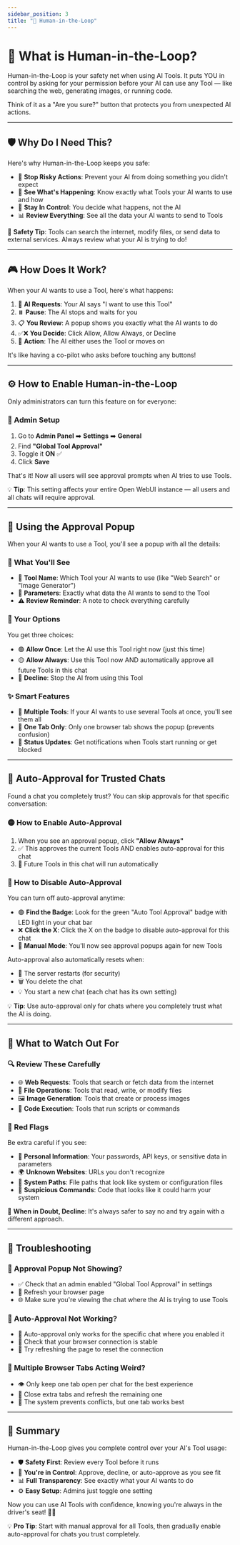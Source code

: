 ```yaml
---
sidebar_position: 3  
title: "🔐 Human-in-the-Loop"  
---
```


# 🔐 What is Human-in-the-Loop?

Human-in-the-Loop is your safety net when using AI Tools. It puts YOU in control by asking for your permission before your AI can use any Tool — like searching the web, generating images, or running code.

Think of it as a "Are you sure?" button that protects you from unexpected AI actions.

---

## 🛡️ Why Do I Need This?

Here's why Human-in-the-Loop keeps you safe:

- 🚫 **Stop Risky Actions**: Prevent your AI from doing something you didn't expect
- 👀 **See What's Happening**: Know exactly what Tools your AI wants to use and how  
- 🎯 **Stay In Control**: You decide what happens, not the AI
- 📊 **Review Everything**: See all the data your AI wants to send to Tools

🛑 **Safety Tip**: Tools can search the internet, modify files, or send data to external services. Always review what your AI is trying to do!

---

## 🎮 How Does It Work?

When your AI wants to use a Tool, here's what happens:

1. 🤖 **AI Requests**: Your AI says "I want to use this Tool"
2. ⏸️ **Pause**: The AI stops and waits for you
3. 📋 **You Review**: A popup shows you exactly what the AI wants to do
4. ✅❌ **You Decide**: Click Allow, Allow Always, or Decline
5. 🚀 **Action**: The AI either uses the Tool or moves on

It's like having a co-pilot who asks before touching any buttons!

---

## ⚙️ How to Enable Human-in-the-Loop

Only administrators can turn this feature on for everyone:

### 🔧 Admin Setup
1. Go to **Admin Panel** ➡️ **Settings** ➡️ **General**
2. Find **"Global Tool Approval"** 
3. Toggle it **ON** ✅
4. Click **Save**

That's it! Now all users will see approval prompts when AI tries to use Tools.

💡 **Tip**: This setting affects your entire Open WebUI instance — all users and all chats will require approval.

---

## 🎯 Using the Approval Popup

When your AI wants to use a Tool, you'll see a popup with all the details:

### 📱 What You'll See
- 🔧 **Tool Name**: Which Tool your AI wants to use (like "Web Search" or "Image Generator")
- 📄 **Parameters**: Exactly what data the AI wants to send to the Tool
- ⚠️ **Review Reminder**: A note to check everything carefully

### 🎲 Your Options
You get three choices:

- 🟢 **Allow Once**: Let the AI use this Tool right now (just this time)
- 🟡 **Allow Always**: Use this Tool now AND automatically approve all future Tools in this chat
- 🔴 **Decline**: Stop the AI from using this Tool

### ✨ Smart Features
- 🔄 **Multiple Tools**: If your AI wants to use several Tools at once, you'll see them all
- 📱 **One Tab Only**: Only one browser tab shows the popup (prevents confusion)
- 🔔 **Status Updates**: Get notifications when Tools start running or get blocked

---

## 🤖 Auto-Approval for Trusted Chats

Found a chat you completely trust? You can skip approvals for that specific conversation:

### 🟡 How to Enable Auto-Approval
1. When you see an approval popup, click **"Allow Always"**
2. ✅ This approves the current Tools AND enables auto-approval for this chat
3. 🎉 Future Tools in this chat will run automatically

### 🔄 How to Disable Auto-Approval
You can turn off auto-approval anytime:
- 🟢 **Find the Badge**: Look for the green "Auto Tool Approval" badge with LED light in your chat bar
- ❌ **Click the X**: Click the X on the badge to disable auto-approval for this chat
- 🔴 **Manual Mode**: You'll now see approval popups again for new Tools

Auto-approval also automatically resets when:
- 🔄 The server restarts (for security)
- 🗑️ You delete the chat
- 💡 You start a new chat (each chat has its own setting)

💡 **Tip**: Use auto-approval only for chats where you completely trust what the AI is doing.

---

## 🚨 What to Watch Out For

### 🔍 Review These Carefully
- 🌐 **Web Requests**: Tools that search or fetch data from the internet
- 📁 **File Operations**: Tools that read, write, or modify files  
- 🖼️ **Image Generation**: Tools that create or process images
- 💾 **Code Execution**: Tools that run scripts or commands

### 🛑 Red Flags
Be extra careful if you see:
- 🔑 **Personal Information**: Your passwords, API keys, or sensitive data in parameters
- 🌍 **Unknown Websites**: URLs you don't recognize
- 📂 **System Paths**: File paths that look like system or configuration files
- 🚀 **Suspicious Commands**: Code that looks like it could harm your system

🚨 **When in Doubt, Decline**: It's always safer to say no and try again with a different approach.

---

## 🔧 Troubleshooting

### 🤔 Approval Popup Not Showing?
- ✅ Check that an admin enabled "Global Tool Approval" in settings
- 🔄 Refresh your browser page
- 🌐 Make sure you're viewing the chat where the AI is trying to use Tools

### 🔄 Auto-Approval Not Working?
- 📍 Auto-approval only works for the specific chat where you enabled it
- 🔗 Check that your browser connection is stable
- 🔄 Try refreshing the page to reset the connection

### 📱 Multiple Browser Tabs Acting Weird?
- 👁️ Only keep one tab open per chat for the best experience
- 🔄 Close extra tabs and refresh the remaining one
- 🎯 The system prevents conflicts, but one tab works best

---

## 🧠 Summary

Human-in-the-Loop gives you complete control over your AI's Tool usage:

- 🛡️ **Safety First**: Review every Tool before it runs
- 🎯 **You're in Control**: Approve, decline, or auto-approve as you see fit  
- 📊 **Full Transparency**: See exactly what your AI wants to do
- ⚙️ **Easy Setup**: Admins just toggle one setting

Now you can use AI Tools with confidence, knowing you're always in the driver's seat! 🚗✨

💡 **Pro Tip**: Start with manual approval for all Tools, then gradually enable auto-approval for chats you trust completely.
